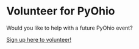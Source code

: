 <Seo title="Volunteer for PyOhio" />

# Volunteer for PyOhio

Would you like to help with a future PyOhio event?

[Sign up here to volunteer!](https://docs.google.com/forms/d/e/1FAIpQLSd1KiDUUDDqzIH7tMV0OeeDPGZZZEwPSBt0yTtqA8hIyj14Bw/viewform?usp=sf_link)